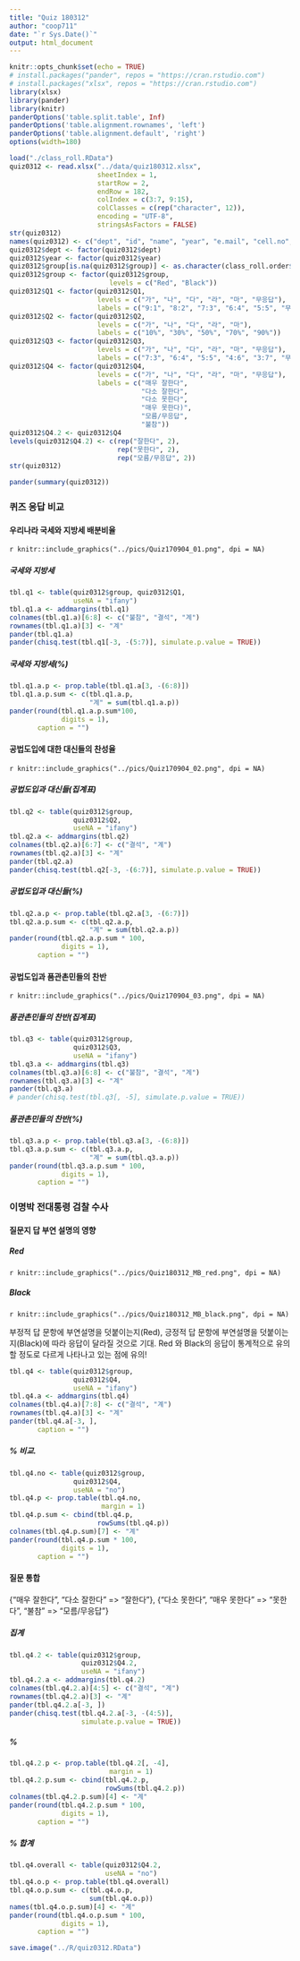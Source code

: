 ```yaml
---
title: "Quiz 180312"
author: "coop711"
date: "`r Sys.Date()`"
output: html_document
---
```


```r
knitr::opts_chunk$set(echo = TRUE)
# install.packages("pander", repos = "https://cran.rstudio.com")
# install.packages("xlsx", repos = "https://cran.rstudio.com")
library(xlsx)
library(pander)
library(knitr)
panderOptions('table.split.table', Inf)
panderOptions('table.alignment.rownames', 'left')
panderOptions('table.alignment.default', 'right')
options(width=180)
```

```r
load("./class_roll.RData")
quiz0312 <- read.xlsx("../data/quiz180312.xlsx", 
                      sheetIndex = 1, 
                      startRow = 2, 
                      endRow = 182, 
                      colIndex = c(3:7, 9:15), 
                      colClasses = c(rep("character", 12)), 
                      encoding = "UTF-8",
                      stringsAsFactors = FALSE)
str(quiz0312)
names(quiz0312) <- c("dept", "id", "name", "year", "e.mail", "cell.no", "Q1", "Q2", "Q3", "Q4", "group", "gender")
quiz0312$dept <- factor(quiz0312$dept)
quiz0312$year <- factor(quiz0312$year)
quiz0312$group[is.na(quiz0312$group)] <- as.character(class_roll.order$group[is.na(quiz0312$group)])
quiz0312$group <- factor(quiz0312$group, 
                         levels = c("Red", "Black"))
quiz0312$Q1 <- factor(quiz0312$Q1, 
                      levels = c("가", "나", "다", "라", "마", "무응답"), 
                      labels = c("9:1", "8:2", "7:3", "6:4", "5:5", "무응답"))
quiz0312$Q2 <- factor(quiz0312$Q2, 
                      levels = c("가", "나", "다", "라", "마"), 
                      labels = c("10%", "30%", "50%", "70%", "90%"))
quiz0312$Q3 <- factor(quiz0312$Q3, 
                      levels = c("가", "나", "다", "라", "마", "무응답"), 
                      labels = c("7:3", "6:4", "5:5", "4:6", "3:7", "무응답"))
quiz0312$Q4 <- factor(quiz0312$Q4, 
                      levels = c("가", "나", "다", "라", "마", "무응답"),
                      labels = c("매우 잘한다", 
                                 "다소 잘한다", 
                                 "다소 못한다", 
                                 "매우 못한다)", 
                                 "모름/무응답",
                                 "불참"))
quiz0312$Q4.2 <- quiz0312$Q4
levels(quiz0312$Q4.2) <- c(rep("잘한다", 2), 
                           rep("못한다", 2), 
                           rep("모름/무응답", 2))
str(quiz0312)
```

```r
pander(summary(quiz0312))
```

### 퀴즈 응답 비교

#### 우리나라 국세와 지방세 배분비율 

`r knitr::include_graphics("../pics/Quiz170904_01.png", dpi = NA)`

##### 국세와 지방세

```r
tbl.q1 <- table(quiz0312$group, quiz0312$Q1, 
                useNA = "ifany")
tbl.q1.a <- addmargins(tbl.q1)
colnames(tbl.q1.a)[6:8] <- c("불참", "결석", "계")
rownames(tbl.q1.a)[3] <- "계"
pander(tbl.q1.a)
pander(chisq.test(tbl.q1[-3, -(5:7)], simulate.p.value = TRUE))
```

##### 국세와 지방세(%)

```r
tbl.q1.a.p <- prop.table(tbl.q1.a[3, -(6:8)])
tbl.q1.a.p.sum <- c(tbl.q1.a.p, 
                    "계" = sum(tbl.q1.a.p))
pander(round(tbl.q1.a.p.sum*100, 
             digits = 1), 
       caption = "")
```

#### 공법도입에 대한 대신들의 찬성율

`r knitr::include_graphics("../pics/Quiz170904_02.png", dpi = NA)`

##### 공법도입과 대신들(집계표)

```r
tbl.q2 <- table(quiz0312$group, 
                quiz0312$Q2, 
                useNA = "ifany")
tbl.q2.a <- addmargins(tbl.q2)
colnames(tbl.q2.a)[6:7] <- c("결석", "계")
rownames(tbl.q2.a)[3] <- "계"
pander(tbl.q2.a)
pander(chisq.test(tbl.q2[-3, -(6:7)], simulate.p.value = TRUE))
```

##### 공법도입과 대신들(%)

```r
tbl.q2.a.p <- prop.table(tbl.q2.a[3, -(6:7)])
tbl.q2.a.p.sum <- c(tbl.q2.a.p, 
                    "계" = sum(tbl.q2.a.p))
pander(round(tbl.q2.a.p.sum * 100,
             digits = 1), 
       caption = "")
```

#### 공법도입과 품관촌민들의 찬반

`r knitr::include_graphics("../pics/Quiz170904_03.png", dpi = NA)`

##### 품관촌민들의 찬반(집계표)

```r
tbl.q3 <- table(quiz0312$group, 
                quiz0312$Q3, 
                useNA = "ifany")
tbl.q3.a <- addmargins(tbl.q3)
colnames(tbl.q3.a)[6:8] <- c("불참", "결석", "계")
rownames(tbl.q3.a)[3] <- "계"
pander(tbl.q3.a)
# pander(chisq.test(tbl.q3[, -5], simulate.p.value = TRUE))
```

##### 품관촌민들의 찬반(%)

```r
tbl.q3.a.p <- prop.table(tbl.q3.a[3, -(6:8)])
tbl.q3.a.p.sum <- c(tbl.q3.a.p, 
                    "계" = sum(tbl.q3.a.p))
pander(round(tbl.q3.a.p.sum * 100, 
             digits = 1), 
       caption = "")
```

### 이명박 전대통령 검찰 수사

#### 질문지 답 부연 설명의 영향

##### Red 

`r knitr::include_graphics("../pics/Quiz180312_MB_red.png", dpi = NA)`

##### Black

`r knitr::include_graphics("../pics/Quiz180312_MB_black.png", dpi = NA)`

부정적 답 문항에 부연설명을 덧붙이는지(Red), 긍정적 답 문항에 부연설명을 덧붙이는지(Black)에 따라 응답이 달라질 것으로 기대. Red 와 Black의 응답이 통계적으로 유의할 정도로 다르게 나타나고 있는 점에 유의!

```r
tbl.q4 <- table(quiz0312$group, 
                quiz0312$Q4, 
                useNA = "ifany")
tbl.q4.a <- addmargins(tbl.q4)
colnames(tbl.q4.a)[7:8] <- c("결석", "계")
rownames(tbl.q4.a)[3] <- "계"
pander(tbl.q4.a[-3, ],
       caption = "")
```

##### % 비교.  

```r
tbl.q4.no <- table(quiz0312$group, 
                quiz0312$Q4, 
                useNA = "no")
tbl.q4.p <- prop.table(tbl.q4.no, 
                       margin = 1)
tbl.q4.p.sum <- cbind(tbl.q4.p, 
                      rowSums(tbl.q4.p))
colnames(tbl.q4.p.sum)[7] <- "계"
pander(round(tbl.q4.p.sum * 100, 
             digits = 1), 
       caption = "")
```

#### 질문 통합

{"매우 잘한다", "다소 잘한다" => "잘한다"}, {"다소 못한다", "매우 못한다" => "못한다", "불참" => "모름/무응답"}

##### 집계

```r
tbl.q4.2 <- table(quiz0312$group, 
                  quiz0312$Q4.2, 
                  useNA = "ifany")
tbl.q4.2.a <- addmargins(tbl.q4.2)
colnames(tbl.q4.2.a)[4:5] <- c("결석", "계")
rownames(tbl.q4.2.a)[3] <- "계"
pander(tbl.q4.2.a[-3, ])
pander(chisq.test(tbl.q4.2.a[-3, -(4:5)], 
                  simulate.p.value = TRUE))
```

##### % 

```r
tbl.q4.2.p <- prop.table(tbl.q4.2[, -4], 
                         margin = 1)
tbl.q4.2.p.sum <- cbind(tbl.q4.2.p, 
                        rowSums(tbl.q4.2.p))
colnames(tbl.q4.2.p.sum)[4] <- "계"
pander(round(tbl.q4.2.p.sum * 100, 
             digits = 1), 
       caption = "")
```

##### % 합계

```r
tbl.q4.overall <- table(quiz0312$Q4.2, 
                        useNA = "no")
tbl.q4.o.p <- prop.table(tbl.q4.overall)
tbl.q4.o.p.sum <- c(tbl.q4.o.p, 
                    sum(tbl.q4.o.p))
names(tbl.q4.o.p.sum)[4] <- "계"
pander(round(tbl.q4.o.p.sum * 100, 
             digits = 1), 
       caption = "")
```


```r
save.image("../R/quiz0312.RData")
```